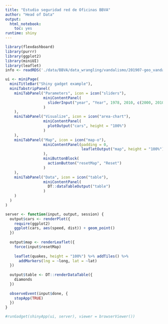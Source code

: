 ```yaml
---
title: "Estudio seguridad red de Oficinas BBVA"
author: "Head of Data"
output: 
  html_notebook: 
    toc: yes
runtime: shiny
---
```


```r
library(flexdashboard)
library(purrr)
library(ggplot2)
library(miniUI)
library(leaflet)
info <- readRDS('./data/BBVA/data_wrangling/vandalismo/201907-geo_vandalismo.RDS')
```


```r
ui <- miniPage(
  miniTitleBar("Shiny gadget example"),
  miniTabstripPanel(
    miniTabPanel("Parameters", icon = icon("sliders"),
                 miniContentPanel(
                   sliderInput("year", "Year", 1978, 2010, c(2000, 2010), sep = "")
                 )
    ),
    miniTabPanel("Visualize", icon = icon("area-chart"),
                 miniContentPanel(
                   plotOutput("cars", height = "100%")
                 )
    ),
    miniTabPanel("Map", icon = icon("map-o"),
                 miniContentPanel(padding = 0,
                                  leafletOutput("map", height = "100%")
                 ),
                 miniButtonBlock(
                   actionButton("resetMap", "Reset")
                 )
    ),
    miniTabPanel("Data", icon = icon("table"),
                 miniContentPanel(
                   DT::dataTableOutput("table")
                 )
    )
  )
)

server <- function(input, output, session) {
  output$cars <- renderPlot({
    require(ggplot2)
    ggplot(cars, aes(speed, dist)) + geom_point()
  })
  
  output$map <- renderLeaflet({
    force(input$resetMap)
    
    leaflet(quakes, height = "100%") %>% addTiles() %>%
      addMarkers(lng = ~long, lat = ~lat)
  })
  
  output$table <- DT::renderDataTable({
    diamonds
  })
  
  observeEvent(input$done, {
    stopApp(TRUE)
  })
}

#runGadget(shinyApp(ui, server), viewer = browserViewer())
```
